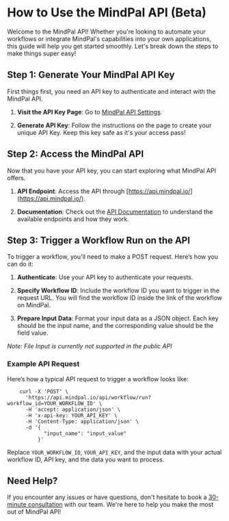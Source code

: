 # How to Use the MindPal API (Beta)

Welcome to the MindPal API! Whether you're looking to automate your workflows or integrate MindPal's capabilities into your own applications, this guide will help you get started smoothly. Let's break down the steps to make things super easy!

## Step 1: Generate Your MindPal API Key

First things first, you need an API key to authenticate and interact with the MindPal API.

1.  **Visit the API Key Page**: Go to [MindPal API Settings](https://brain.mindpal.space/personal/settings?tab=public-api).
    
2.  **Generate API Key**: Follow the instructions on the page to create your unique API Key. Keep this key safe as it's your access pass!
    

## Step 2: Access the MindPal API

Now that you have your API key, you can start exploring what MindPal API offers.

1.  **API Endpoint**: Access the API through [https://api.mindpal.io/](https://api.mindpal.io/).
    
2.  **Documentation**: Check out the [API Documentation](https://api.mindpal.io/docs) to understand the available endpoints and how they work.
    

## Step 3: Trigger a Workflow Run on the API

To trigger a workflow, you'll need to make a POST request. Here’s how you can do it:

1.  **Authenticate**: Use your API key to authenticate your requests.
    
2.  **Specify Workflow ID**: Include the workflow ID you want to trigger in the request URL. You will find the workflow ID inside the link of the workflow on MindPal.
    
3.  **Prepare Input Data**: Format your input data as a JSON object. Each key should be the input name, and the corresponding value should be the field value.
    

_Note: File Input is currently not supported in the public API_

### Example API Request

Here’s how a typical API request to trigger a workflow looks like:
```
    curl -X 'POST' \
      'https://api.mindpal.io/api/workflow/run?workflow_id=YOUR_WORKFLOW_ID' \
      -H 'accept: application/json' \
      -H 'x-api-key: YOUR_API_KEY' \
      -H 'Content-Type: application/json' \
      -d '{
            "input_name": "input_value"
          }'
```    

Replace `YOUR_WORKFLOW_ID`, `YOUR_API_KEY`, and the input data with your actual workflow ID, API key, and the data you want to process.

## Need Help?

If you encounter any issues or have questions, don't hesitate to book a [30-minute consultation](https://cal.com/mindpal/30min) with our team. We're here to help you make the most out of MindPal API!